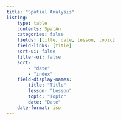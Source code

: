 ```yaml
---
title: "Spatial Analysis"
listing:
    type: table
    contents: SpatAn
    categories: false
    fields: [title, date, lesson, topic]
    field-links: [title]
    sort-ui: false
    filter-ui: false
    sort:
        - "date"
        - "index"
    field-display-names:
        title: "Title"
        lesson: "Lesson"
        topic: "Topic"
        date: "Date"
    date-format: iso
---
```


<!-- ## Part 1

The first exercise introduces the basics of loading and displaying geospatial data in both vector and raster formats. It also covers the fundamentals of coordinate systems and vector-to-raster conversion. Initial analyses demonstrate the use of Spatial Joins and the annotation of points with attributes from enclosing vector data. Finally, the issue of spatial data aggregation dependency is addressed, illustrated by the Modifiable Areal Unit Problem (MAUP).

## Part 2

The second exercise focuses on processing and visualising geospatial datasets, starting with a point dataset on air quality measurement in Switzerland (specifically nitrogen dioxide (NO2) levels). Unlike the point dataset on water availability from the previous exercise, the air quality monitoring sites have an irregular spatial distribution. Nevertheless, the goal is to interpolate a continuous layer of air quality values across Switzerland. We begin with the Inverse Distance Weighting (IDW) interpolation method, followed by constructing Thiessen Polygons using a nearest-neighbor approach. The latter part of the exercise examines density distribution, utilising a dataset on the movement of red kites in Switzerland. A Kernel Density Estimation (KDE) will be used to calculate a continuous density distribution, providing an approximation of the habitat of this bird of prey species. An optional exercise C allows for a deeper exploration of the point datasets through the calculation of the G-Function.

## Part 3

The third part focuses on calculating spatial autocorrelation with Moran’s I for a choropleth map. Revisiting the aggregated water availability maps from the first exercise, we will examine the degree to which the cantons and districts are autocorrelated. Instead of simply applying a function to calculate Moran’s I without understanding how it works, we will break down the formula into its components and work through it step by step. This hands-on approach not only highlights how Moran’s I operates but also reinforces the data science techniques learned previously.

## Part 4

In exercise 4, you will become familiar with basic spatial analysis tools for both vector and raster data. We will first revisit the vegetation data from the Grüental Campus, this time using buffers instead of spatial joins to calculate the spatial neighbourhood land use for each data point. Next, we will transition to the raster data format by applying classic analytical operations to a digital elevation model, where we calculate the slope and aspect of the terrain.

## Part 5

The focus on spatial analysis culminates with a multi-criteria analysis to determine optimal locations for wind turbines. Following the guidelines discussed in the lectures, you will apply the required criteria using spatial data. This exercise integrates many of the concepts and methods you have learned so far. At the end, individual layers are weighted and combined to create a suitability map for wind turbine placement.

Let's get started! -->
